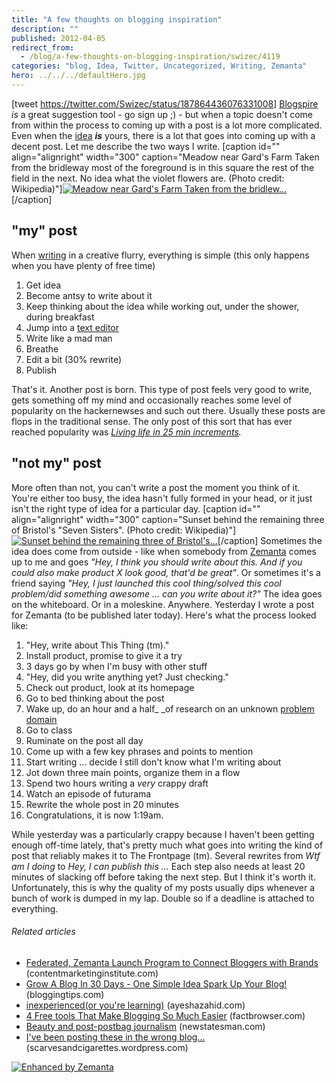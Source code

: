```yaml
---
title: "A few thoughts on blogging inspiration"
description: ""
published: 2012-04-05
redirect_from:
  - /blog/a-few-thoughts-on-blogging-inspiration/swizec/4119
categories: "blog, Idea, Twitter, Uncategorized, Writing, Zemanta"
hero: ../../../defaultHero.jpg
---
```


\[tweet <https://twitter.com/Swizec/status/187864436076331008>] [Blogspire](http://blogspire.zemanta.com/) _is_ a great suggestion tool - go sign up ;) - but when a topic doesn't come from within the process to coming up with a post is a lot more complicated. Even when the [idea](http://en.wikipedia.org/wiki/Idea "Idea") **_is_** yours, there is a lot that goes into coming up with a decent post. Let me describe the two ways I write. \[caption id="" align="alignright" width="300" caption="Meadow near Gard's Farm Taken from the bridleway most of the foreground is in this square the rest of the field in the next. No idea what the violet flowers are. (Photo credit: Wikipedia)"][![Meadow near Gard's Farm Taken from the bridlew...](http://upload.wikimedia.org/wikipedia/commons/thumb/2/20/Meadow_near_Gard%27s_Farm_-_geograph.org.uk_-_896805.jpg/300px-Meadow_near_Gard%27s_Farm_-_geograph.org.uk_-_896805.jpg "Meadow near Gard's Farm Taken from the bridlew...")](http://commons.wikipedia.org/wiki/File:Meadow_near_Gard%27s_Farm_-_geograph.org.uk_-_896805.jpg)\[/caption]

## "my" post

When [writing](http://en.wikipedia.org/wiki/Writing "Writing") in a creative flurry, everything is simple (this only happens when you have plenty of free time)

1.  Get idea
2.  Become antsy to write about it
3.  Keep thinking about the idea while working out, under the shower, during breakfast
4.  Jump into a [text editor](http://en.wikipedia.org/wiki/Text_editor "Text editor")
5.  Write like a mad man
6.  Breathe
7.  Edit a bit (30% rewrite)
8.  Publish

That's it. Another post is born. This type of post feels very good to write, gets something off my mind and occasionally reaches some level of popularity on the hackernewses and such out there. Usually these posts are flops in the traditional sense. The only post of this sort that has ever reached popularity was _[Living life in 25 min increments](http://swizec.com/blog/living-life-in-25min-increments/swizec/1859)._

## "not my" post

More often than not, you can't write a post the moment you think of it. You're either too busy, the idea hasn't fully formed in your head, or it just isn't the right type of idea for a particular day. \[caption id="" align="alignright" width="300" caption="Sunset behind the remaining three of Bristol's "Seven Sisters". (Photo credit: Wikipedia)"][![Sunset behind the remaining three of Bristol's...](./img/Sunset-behind-the-remaining-three-of-Bristols6f60e6.jpeg "Sunset behind the remaining three of Bristol's...")](http://commons.wikipedia.org/wiki/File:Seven_Sisters_snow_sunset.jpg)\[/caption] Sometimes the idea does come from outside - like when somebody from [Zemanta](http://www.zemanta.com "Zemanta") comes up to me and goes _"Hey, I think you should write about this. And if you could also make product X look good, that'd be great"_. Or sometimes it's a friend saying _"Hey, I just launched this cool thing/solved this cool problem/did something awesome ... can you write about it?"_ The idea goes on the whiteboard. Or in a moleskine. Anywhere. Yesterday I wrote a post for Zemanta (to be published later today). Here's what the process looked like:

1.  "Hey, write about This Thing (tm)."
2.  Install product, promise to give it a try
3.  3 days go by when I'm busy with other stuff
4.  "Hey, did you write anything yet? Just checking."
5.  Check out product, look at its homepage
6.  Go to bed thinking about the post
7.  Wake up, do an hour and a half\_ \_of research on an unknown [problem domain](http://en.wikipedia.org/wiki/Problem_domain "Problem domain")
8.  Go to class
9.  Ruminate on the post all day
10. Come up with a few key phrases and points to mention
11. Start writing ... decide I still don't know what I'm writing about
12. Jot down three main points, organize them in a flow
13. Spend two hours writing a _very_ crappy draft
14. Watch an episode of futurama
15. Rewrite the whole post in 20 minutes
16. Congratulations, it is now 1:19am.

While yesterday was a particularly crappy because I haven't been getting enough off-time lately, that's pretty much what goes into writing the kind of post that reliably makes it to The Frontpage (tm). Several rewrites from _Wtf am I doing_ to _Hey, I can publish this ..._ Each step also needs at least 20 minutes of slacking off before taking the next step. But I think it's worth it. Unfortunately, this is why the quality of my posts usually dips whenever a bunch of work is dumped in my lap. Double so if a deadline is attached to everything.

###### Related articles

- [Federated, Zemanta Launch Program to Connect Bloggers with Brands](http://www.contentmarketinginstitute.com/2012/02/federated-media-bloggers/) (contentmarketinginstitute.com)
- [Grow A Blog In 30 Days - One Simple Idea Spark Up Your Blog!](http://www.bloggingtips.com/2012/04/04/grow-a-blog-in-30-days/) (bloggingtips.com)
- [inexperienced(or you're learning)](http://ayeshazahid.com/2012/04/04/inexperiencedor-youre-learning/) (ayeshazahid.com)
- [4 Free tools That Make Blogging So Much Easier](http://blog.factbrowser.com/2012/02/22/free-tools-to-make-blogging-easier/) (factbrowser.com)
- [Beauty and post-postbag journalism](http://www.newstatesman.com/blogs/media/2012/04/beauty-and-post-postbag-journalism) (newstatesman.com)
- [I've been posting these in the wrong blog...](http://scarvesandcigarettes.wordpress.com/2012/04/02/ive-been-posting-these-in-the-wrong-blog/) (scarvesandcigarettes.wordpress.com)

[![Enhanced by Zemanta](http://img.zemanta.com/zemified_e.png?x-id=e6f46b5b-f41f-4e3b-a5de-161e3361ed67)](http://www.zemanta.com/ "Enhanced by Zemanta")
